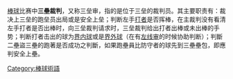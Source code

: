 {{Multiple issues|
{{Notability Unreferenced|time=2022-06-18T07:36:55+00:00}}
{{Unreferenced|time=2022-06-18T07:36:55+00:00}}
}}
[[棒球|棒球]]比赛中'''三壘裁判'''，又称三垒审，指的是位于三垒的裁判员。其主要职责有：裁决上三垒的跑垒员出局或是安全上垒；判断左手[[打者|打者]]是否挥棒，在主裁判没有看清左手打者是否出棒时，向三垒裁判请求时，三垒裁判给出打者出棒或未出棒的手势；判断打者击出的球为[[界内球|界内球]]或是[[界外球_(棒球)|界外球]]（在有[[左线审|左线审]]的时候协助判断）；判斷二壘盜三壘的跑著是否成功之判斷，如果跑壘員比防守者的球先到三壘壘包，即應判安全上壘。


{{台灣棒球維基館}}

{{baseball-stub}}

[[Category:棒球術語|Category:棒球術語]]